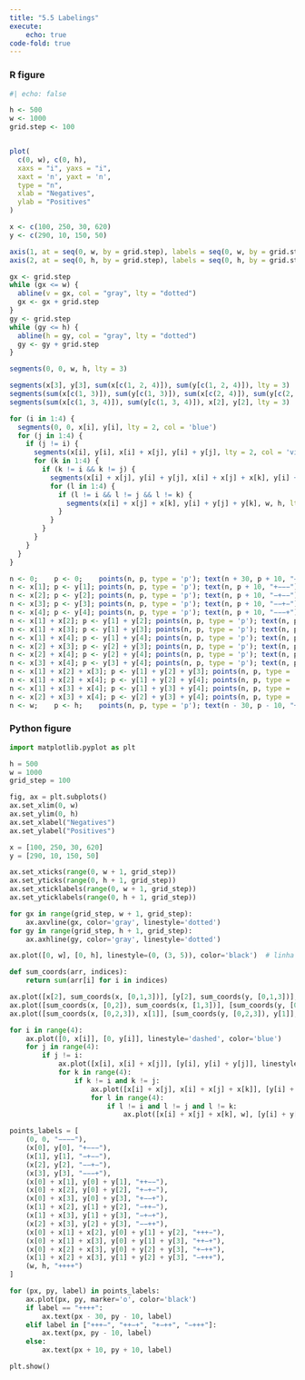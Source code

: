```yaml
---
title: "5.5 Labelings"
execute: 
    echo: true
code-fold: true
---
```


### R figure

```r
#| echo: false

h <- 500 
w <- 1000 
grid.step <- 100 


plot(
  c(0, w), c(0, h),
  xaxs = "i", yaxs = "i", 
  xaxt = 'n', yaxt = 'n', 
  type = "n",             
  xlab = "Negatives", 
  ylab = "Positives"
)

x <- c(100, 250, 30, 620)
y <- c(290, 10, 150, 50)

axis(1, at = seq(0, w, by = grid.step), labels = seq(0, w, by = grid.step))
axis(2, at = seq(0, h, by = grid.step), labels = seq(0, h, by = grid.step))

gx <- grid.step
while (gx <= w) {
  abline(v = gx, col = "gray", lty = "dotted")
  gx <- gx + grid.step
}
gy <- grid.step
while (gy <= h) {
  abline(h = gy, col = "gray", lty = "dotted")
  gy <- gy + grid.step
}

segments(0, 0, w, h, lty = 3)

segments(x[3], y[3], sum(x[c(1, 2, 4)]), sum(y[c(1, 2, 4)]), lty = 3)
segments(sum(x[c(1, 3)]), sum(y[c(1, 3)]), sum(x[c(2, 4)]), sum(y[c(2, 4)]), lty = 3)
segments(sum(x[c(1, 3, 4)]), sum(y[c(1, 3, 4)]), x[2], y[2], lty = 3)

for (i in 1:4) {
  segments(0, 0, x[i], y[i], lty = 2, col = 'blue')
  for (j in 1:4) {
    if (j != i) {
      segments(x[i], y[i], x[i] + x[j], y[i] + y[j], lty = 2, col = 'violet')
      for (k in 1:4) {
        if (k != i && k != j) {
          segments(x[i] + x[j], y[i] + y[j], x[i] + x[j] + x[k], y[i] + y[j] + y[k], lty = 2, col = 'red')
          for (l in 1:4) {
            if (l != i && l != j && l != k) {
              segments(x[i] + x[j] + x[k], y[i] + y[j] + y[k], w, h, lty = 2, col = 'orange')
            }
          }
        }
      }
    }
  }
}

n <- 0;    p <- 0;    points(n, p, type = 'p'); text(n + 30, p + 10, "−−−−")
n <- x[1]; p <- y[1]; points(n, p, type = 'p'); text(n, p + 10, "+−−−")
n <- x[2]; p <- y[2]; points(n, p, type = 'p'); text(n, p + 10, "−+−−")
n <- x[3]; p <- y[3]; points(n, p, type = 'p'); text(n, p + 10, "−−+−")
n <- x[4]; p <- y[4]; points(n, p, type = 'p'); text(n, p + 10, "−−−+")
n <- x[1] + x[2]; p <- y[1] + y[2]; points(n, p, type = 'p'); text(n, p + 10, "++−−")
n <- x[1] + x[3]; p <- y[1] + y[3]; points(n, p, type = 'p'); text(n, p + 10, "+−+−")
n <- x[1] + x[4]; p <- y[1] + y[4]; points(n, p, type = 'p'); text(n, p + 10, "+−−+")
n <- x[2] + x[3]; p <- y[2] + y[3]; points(n, p, type = 'p'); text(n, p + 10, "−++−")
n <- x[2] + x[4]; p <- y[2] + y[4]; points(n, p, type = 'p'); text(n, p + 10, "−+−+")
n <- x[3] + x[4]; p <- y[3] + y[4]; points(n, p, type = 'p'); text(n, p + 10, "−−++")
n <- x[1] + x[2] + x[3]; p <- y[1] + y[2] + y[3]; points(n, p, type = 'p'); text(n, p - 10, "+++−")
n <- x[1] + x[2] + x[4]; p <- y[1] + y[2] + y[4]; points(n, p, type = 'p'); text(n, p - 10, "++−+")
n <- x[1] + x[3] + x[4]; p <- y[1] + y[3] + y[4]; points(n, p, type = 'p'); text(n, p - 10, "+−++")
n <- x[2] + x[3] + x[4]; p <- y[2] + y[3] + y[4]; points(n, p, type = 'p'); text(n, p - 10, "−+++")
n <- w;    p <- h;    points(n, p, type = 'p'); text(n - 30, p - 10, "++++")

```

### Python figure

```python

import matplotlib.pyplot as plt

h = 500
w = 1000
grid_step = 100

fig, ax = plt.subplots()
ax.set_xlim(0, w)
ax.set_ylim(0, h)
ax.set_xlabel("Negatives")
ax.set_ylabel("Positives")

x = [100, 250, 30, 620]
y = [290, 10, 150, 50]

ax.set_xticks(range(0, w + 1, grid_step))
ax.set_yticks(range(0, h + 1, grid_step))
ax.set_xticklabels(range(0, w + 1, grid_step))
ax.set_yticklabels(range(0, h + 1, grid_step))

for gx in range(grid_step, w + 1, grid_step):
    ax.axvline(gx, color='gray', linestyle='dotted')
for gy in range(grid_step, h + 1, grid_step):
    ax.axhline(gy, color='gray', linestyle='dotted')

ax.plot([0, w], [0, h], linestyle=(0, (3, 5)), color='black')  # linha tracejada tipo lty=3

def sum_coords(arr, indices):
    return sum(arr[i] for i in indices)

ax.plot([x[2], sum_coords(x, [0,1,3])], [y[2], sum_coords(y, [0,1,3])], linestyle=(0, (3,5)), color='black')
ax.plot([sum_coords(x, [0,2]), sum_coords(x, [1,3])], [sum_coords(y, [0,2]), sum_coords(y, [1,3])], linestyle=(0, (3,5)), color='black')
ax.plot([sum_coords(x, [0,2,3]), x[1]], [sum_coords(y, [0,2,3]), y[1]], linestyle=(0, (3,5)), color='black')

for i in range(4):
    ax.plot([0, x[i]], [0, y[i]], linestyle='dashed', color='blue')
    for j in range(4):
        if j != i:
            ax.plot([x[i], x[i] + x[j]], [y[i], y[i] + y[j]], linestyle='dashed', color='violet')
            for k in range(4):
                if k != i and k != j:
                    ax.plot([x[i] + x[j], x[i] + x[j] + x[k]], [y[i] + y[j], y[i] + y[j] + y[k]], linestyle='dashed', color='red')
                    for l in range(4):
                        if l != i and l != j and l != k:
                            ax.plot([x[i] + x[j] + x[k], w], [y[i] + y[j] + y[k], h], linestyle='dashed', color='orange')

points_labels = [
    (0, 0, "−−−−"),
    (x[0], y[0], "+−−−"),
    (x[1], y[1], "−+−−"),
    (x[2], y[2], "−−+−"),
    (x[3], y[3], "−−−+"),
    (x[0] + x[1], y[0] + y[1], "++−−"),
    (x[0] + x[2], y[0] + y[2], "+−+−"),
    (x[0] + x[3], y[0] + y[3], "+−−+"),
    (x[1] + x[2], y[1] + y[2], "−++−"),
    (x[1] + x[3], y[1] + y[3], "−+−+"),
    (x[2] + x[3], y[2] + y[3], "−−++"),
    (x[0] + x[1] + x[2], y[0] + y[1] + y[2], "+++−"),
    (x[0] + x[1] + x[3], y[0] + y[1] + y[3], "++−+"),
    (x[0] + x[2] + x[3], y[0] + y[2] + y[3], "+−++"),
    (x[1] + x[2] + x[3], y[1] + y[2] + y[3], "−+++"),
    (w, h, "++++")
]

for (px, py, label) in points_labels:
    ax.plot(px, py, marker='o', color='black')
    if label == "++++":
        ax.text(px - 30, py - 10, label)
    elif label in ["+++−", "++−+", "+−++", "−+++"]:
        ax.text(px, py - 10, label)
    else:
        ax.text(px + 10, py + 10, label)

plt.show()

```